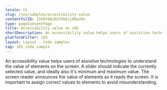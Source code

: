 ```yaml
---
locale: nl
slug: /ios/samples/accessibility-value
contentfulID: 1SVOY98zkGfXkExj8KwJ9o
type: pageContentPage
title: Accessibility value on iOS
shortDescription: An accessibility value helps users of assistive technologies to understand the value of elements on the screen.
platformFilter: iOS
layout: Layout - Code samples
tag: iOS code sample
---
```


An accessibility value helps users of assistive technologies to understand the value of elements on the screen. A slider should indicate the currently selected value, and ideally also it's minimum and maximum value. The screen reader announces the value of elements as it reads the screen. It is important to assign correct values to elements to avoid misunderstanding.

<CodeSample id="accessibility-value" locale="nl" platform="ios"/>